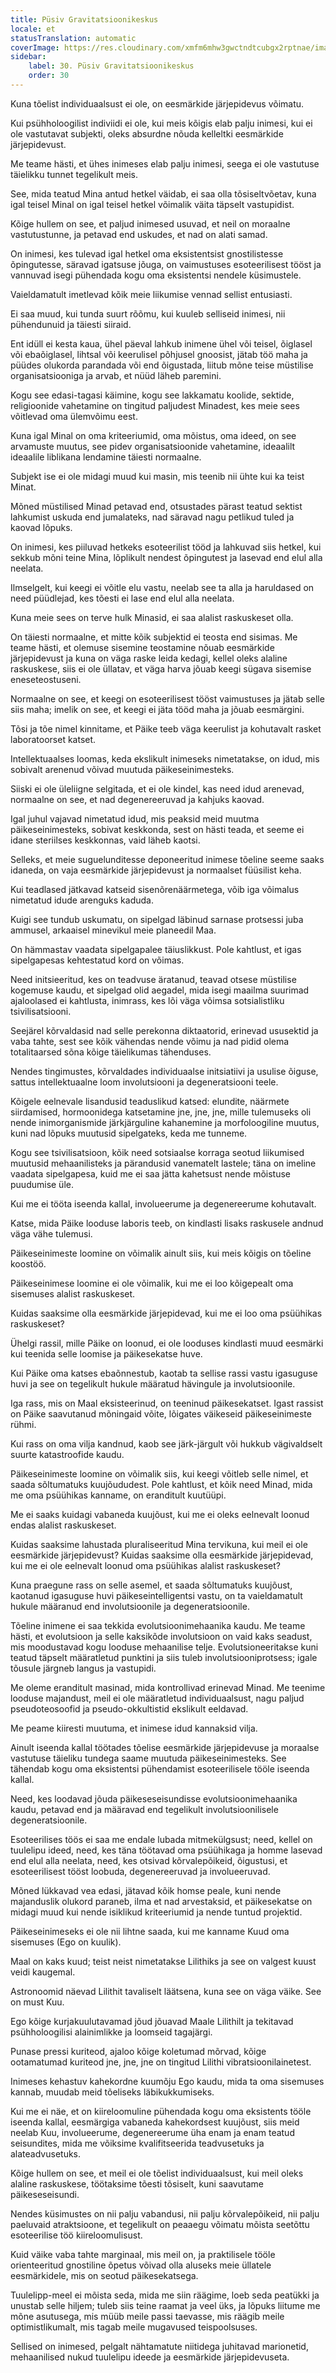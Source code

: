 ```yaml
---
title: Püsiv Gravitatsioonikeskus
locale: et
statusTranslation: automatic
coverImage: https://res.cloudinary.com/xmfm6mhw3gwctndtcubgx2rptnae/image/upload/v1740468922/small_cover_tratado_de_psicologia_revolucionaria_a4c0dca4e0.webp
sidebar:
    label: 30. Püsiv Gravitatsioonikeskus
    order: 30
---
```

Kuna tõelist individuaalsust ei ole, on eesmärkide järjepidevus võimatu.

Kui psühholoogilist indiviidi ei ole, kui meis kõigis elab palju inimesi, kui ei ole vastutavat subjekti, oleks absurdne nõuda kelleltki eesmärkide järjepidevust.

Me teame hästi, et ühes inimeses elab palju inimesi, seega ei ole vastutuse täielikku tunnet tegelikult meis.

See, mida teatud Mina antud hetkel väidab, ei saa olla tõsiseltvõetav, kuna igal teisel Minal on igal teisel hetkel võimalik väita täpselt vastupidist.

Kõige hullem on see, et paljud inimesed usuvad, et neil on moraalne vastutustunne, ja petavad end uskudes, et nad on alati samad.

On inimesi, kes tulevad igal hetkel oma eksistentsist gnostilistesse õpingutesse, säravad igatsuse jõuga, on vaimustuses esoteerilisest tööst ja vannuvad isegi pühendada kogu oma eksistentsi nendele küsimustele.

Vaieldamatult imetlevad kõik meie liikumise vennad sellist entusiasti.

Ei saa muud, kui tunda suurt rõõmu, kui kuuleb selliseid inimesi, nii pühendunuid ja täiesti siiraid.

Ent idüll ei kesta kaua, ühel päeval lahkub inimene ühel või teisel, õiglasel või ebaõiglasel, lihtsal või keerulisel põhjusel gnoosist, jätab töö maha ja püüdes olukorda parandada või end õigustada, liitub mõne teise müstilise organisatsiooniga ja arvab, et nüüd läheb paremini.

Kogu see edasi-tagasi käimine, kogu see lakkamatu koolide, sektide, religioonide vahetamine on tingitud paljudest Minadest, kes meie sees võitlevad oma ülemvõimu eest.

Kuna igal Minal on oma kriteeriumid, oma mõistus, oma ideed, on see arvamuste muutus, see pidev organisatsioonide vahetamine, ideaalilt ideaalile liblikana lendamine täiesti normaalne.

Subjekt ise ei ole midagi muud kui masin, mis teenib nii ühte kui ka teist Minat.

Mõned müstilised Minad petavad end, otsustades pärast teatud sektist lahkumist uskuda end jumalateks, nad säravad nagu petlikud tuled ja kaovad lõpuks.

On inimesi, kes piiluvad hetkeks esoteerilist tööd ja lahkuvad siis hetkel, kui sekkub mõni teine Mina, lõplikult nendest õpingutest ja lasevad end elul alla neelata.

Ilmselgelt, kui keegi ei võitle elu vastu, neelab see ta alla ja haruldased on need püüdlejad, kes tõesti ei lase end elul alla neelata.

Kuna meie sees on terve hulk Minasid, ei saa alalist raskuskeset olla.

On täiesti normaalne, et mitte kõik subjektid ei teosta end sisimas. Me teame hästi, et olemuse sisemine teostamine nõuab eesmärkide järjepidevust ja kuna on väga raske leida kedagi, kellel oleks alaline raskuskese, siis ei ole üllatav, et väga harva jõuab keegi sügava sisemise eneseteostuseni.

Normaalne on see, et keegi on esoteerilisest tööst vaimustuses ja jätab selle siis maha; imelik on see, et keegi ei jäta tööd maha ja jõuab eesmärgini.

Tõsi ja tõe nimel kinnitame, et Päike teeb väga keerulist ja kohutavalt rasket laboratoorset katset.

Intellektuaalses loomas, keda ekslikult inimeseks nimetatakse, on idud, mis sobivalt arenenud võivad muutuda päikeseinimesteks.

Siiski ei ole üleliigne selgitada, et ei ole kindel, kas need idud arenevad, normaalne on see, et nad degenereeruvad ja kahjuks kaovad.

Igal juhul vajavad nimetatud idud, mis peaksid meid muutma päikeseinimesteks, sobivat keskkonda, sest on hästi teada, et seeme ei idane steriilses keskkonnas, vaid läheb kaotsi.

Selleks, et meie suguelunditesse deponeeritud inimese tõeline seeme saaks idaneda, on vaja eesmärkide järjepidevust ja normaalset füüsilist keha.

Kui teadlased jätkavad katseid sisenõrenäärmetega, võib iga võimalus nimetatud idude arenguks kaduda.

Kuigi see tundub uskumatu, on sipelgad läbinud sarnase protsessi juba ammusel, arkaaisel minevikul meie planeedil Maa.

On hämmastav vaadata sipelgapalee täiuslikkust. Pole kahtlust, et igas sipelgapesas kehtestatud kord on võimas.

Need initsieeritud, kes on teadvuse äratanud, teavad otsese müstilise kogemuse kaudu, et sipelgad olid aegadel, mida isegi maailma suurimad ajaloolased ei kahtlusta, inimrass, kes lõi väga võimsa sotsialistliku tsivilisatsiooni.

Seejärel kõrvaldasid nad selle perekonna diktaatorid, erinevad ususektid ja vaba tahte, sest see kõik vähendas nende võimu ja nad pidid olema totalitaarsed sõna kõige täielikumas tähenduses.

Nendes tingimustes, kõrvaldades individuaalse initsiatiivi ja usulise õiguse, sattus intellektuaalne loom involutsiooni ja degeneratsiooni teele.

Kõigele eelnevale lisandusid teaduslikud katsed: elundite, näärmete siirdamised, hormoonidega katsetamine jne, jne, jne, mille tulemuseks oli nende inimorganismide järkjärguline kahanemine ja morfoloogiline muutus, kuni nad lõpuks muutusid sipelgateks, keda me tunneme.

Kogu see tsivilisatsioon, kõik need sotsiaalse korraga seotud liikumised muutusid mehaanilisteks ja pärandusid vanematelt lastele; täna on imeline vaadata sipelgapesa, kuid me ei saa jätta kahetsust nende mõistuse puudumise üle.

Kui me ei tööta iseenda kallal, involueerume ja degenereerume kohutavalt.

Katse, mida Päike looduse laboris teeb, on kindlasti lisaks raskusele andnud väga vähe tulemusi.

Päikeseinimeste loomine on võimalik ainult siis, kui meis kõigis on tõeline koostöö.

Päikeseinimese loomine ei ole võimalik, kui me ei loo kõigepealt oma sisemuses alalist raskuskeset.

Kuidas saaksime olla eesmärkide järjepidevad, kui me ei loo oma psüühikas raskuskeset?

Ühelgi rassil, mille Päike on loonud, ei ole looduses kindlasti muud eesmärki kui teenida selle loomise ja päikesekatse huve.

Kui Päike oma katses ebaõnnestub, kaotab ta sellise rassi vastu igasuguse huvi ja see on tegelikult hukule määratud hävingule ja involutsioonile.

Iga rass, mis on Maal eksisteerinud, on teeninud päikesekatset. Igast rassist on Päike saavutanud mõningaid võite, lõigates väikeseid päikeseinimeste rühmi.

Kui rass on oma vilja kandnud, kaob see järk-järgult või hukkub vägivaldselt suurte katastroofide kaudu.

Päikeseinimeste loomine on võimalik siis, kui keegi võitleb selle nimel, et saada sõltumatuks kuujõududest. Pole kahtlust, et kõik need Minad, mida me oma psüühikas kanname, on eranditult kuutüüpi.

Me ei saaks kuidagi vabaneda kuujõust, kui me ei oleks eelnevalt loonud endas alalist raskuskeset.

Kuidas saaksime lahustada pluraliseeritud Mina tervikuna, kui meil ei ole eesmärkide järjepidevust? Kuidas saaksime olla eesmärkide järjepidevad, kui me ei ole eelnevalt loonud oma psüühikas alalist raskuskeset?

Kuna praegune rass on selle asemel, et saada sõltumatuks kuujõust, kaotanud igasuguse huvi päikeseintelligentsi vastu, on ta vaieldamatult hukule määranud end involutsioonile ja degeneratsioonile.

Tõeline inimene ei saa tekkida evolutsioonimehaanika kaudu. Me teame hästi, et evolutsioon ja selle kaksikõde involutsioon on vaid kaks seadust, mis moodustavad kogu looduse mehaanilise telje. Evolutsioneeritakse kuni teatud täpselt määratletud punktini ja siis tuleb involutsiooniprotsess; igale tõusule järgneb langus ja vastupidi.

Me oleme eranditult masinad, mida kontrollivad erinevad Minad. Me teenime looduse majandust, meil ei ole määratletud individuaalsust, nagu paljud pseudoteosoofid ja pseudo-okkultistid ekslikult eeldavad.

Me peame kiiresti muutuma, et inimese idud kannaksid vilja.

Ainult iseenda kallal töötades tõelise eesmärkide järjepidevuse ja moraalse vastutuse täieliku tundega saame muutuda päikeseinimesteks. See tähendab kogu oma eksistentsi pühendamist esoteerilisele tööle iseenda kallal.

Need, kes loodavad jõuda päikeseseisundisse evolutsioonimehaanika kaudu, petavad end ja määravad end tegelikult involutsioonilisele degeneratsioonile.

Esoteerilises töös ei saa me endale lubada mitmekülgsust; need, kellel on tuulelipu ideed, need, kes täna töötavad oma psüühikaga ja homme lasevad end elul alla neelata, need, kes otsivad kõrvalepõikeid, õigustusi, et esoteerilisest tööst loobuda, degenereeruvad ja involueeruvad.

Mõned lükkavad vea edasi, jätavad kõik homse peale, kuni nende majanduslik olukord paraneb, ilma et nad arvestaksid, et päikesekatse on midagi muud kui nende isiklikud kriteeriumid ja nende tuntud projektid.

Päikeseinimeseks ei ole nii lihtne saada, kui me kanname Kuud oma sisemuses (Ego on kuulik).

Maal on kaks kuud; teist neist nimetatakse Lilithiks ja see on valgest kuust veidi kaugemal.

Astronoomid näevad Lilithit tavaliselt läätsena, kuna see on väga väike. See on must Kuu.

Ego kõige kurjakuulutavamad jõud jõuavad Maale Lilithilt ja tekitavad psühholoogilisi alainimlikke ja loomseid tagajärgi.

Punase pressi kuriteod, ajaloo kõige koletumad mõrvad, kõige ootamatumad kuriteod jne, jne, jne on tingitud Lilithi vibratsioonilainetest.

Inimeses kehastuv kahekordne kuumõju Ego kaudu, mida ta oma sisemuses kannab, muudab meid tõeliseks läbikukkumiseks.

Kui me ei näe, et on kiireloomuline pühendada kogu oma eksistents tööle iseenda kallal, eesmärgiga vabaneda kahekordsest kuujõust, siis meid neelab Kuu, involueerume, degenereerume üha enam ja enam teatud seisundites, mida me võiksime kvalifitseerida teadvusetuks ja alateadvusetuks.

Kõige hullem on see, et meil ei ole tõelist individuaalsust, kui meil oleks alaline raskuskese, töötaksime tõesti tõsiselt, kuni saavutame päikeseseisundi.

Nendes küsimustes on nii palju vabandusi, nii palju kõrvalepõikeid, nii palju paeluvaid atraktsioone, et tegelikult on peaaegu võimatu mõista seetõttu esoteerilise töö kiireloomulisust.

Kuid väike vaba tahte marginaal, mis meil on, ja praktilisele tööle orienteeritud gnostiline õpetus võivad olla aluseks meie üllatele eesmärkidele, mis on seotud päikesekatsega.

Tuulelipp-meel ei mõista seda, mida me siin räägime, loeb seda peatükki ja unustab selle hiljem; tuleb siis teine raamat ja veel üks, ja lõpuks liitume me mõne asutusega, mis müüb meile passi taevasse, mis räägib meile optimistlikumalt, mis tagab meile mugavused teispoolsuses.

Sellised on inimesed, pelgalt nähtamatute niitidega juhitavad marionetid, mehaanilised nukud tuulelipu ideede ja eesmärkide järjepidevuseta.

